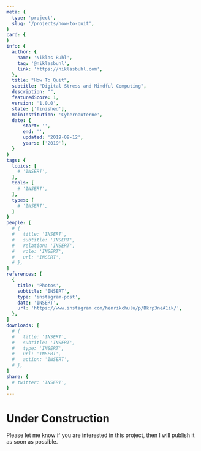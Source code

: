 ```yaml
---
meta: {
  type: 'project',
  slug: '/projects/how-to-quit',
}
card: {
}
info: {
  author: {
    name: 'Niklas Buhl',
    tag: '@niklasbuhl',
    link: 'https://niklasbuhl.com',
  },
  title: "How To Quit",
  subtitle: "Digital Stress and Mindful Computing",
  description: "",
  featuredScore: 1,
  version: '1.0.0',
  state: ['finished'],
  mainInstitution: 'Cybernauterne',
  date: {
      start: '',
      end: '',
      updated: '2019-09-12',
      years: ['2019'],
  }
}
tags: {
  topics: [
    # 'INSERT',
  ],
  tools: [
    # 'INSERT',
  ],
  types: [
    # 'INSERT',
  ]
}
people: [
  # {
  #   title: 'INSERT',
  #   subtitle: 'INSERT',
  #   relation: 'INSERT',
  #   role: 'INSERT',
  #   url: 'INSERT',
  # },
]
references: [
  {
    title: 'Photos',
    subtitle: 'INSERT',
    type: 'instagram-post',
    date: 'INSERT',
    url: 'https://www.instagram.com/henrikchulu/p/Bkrp3neA1ik/',
  },
]
downloads: [
  # {
  #   title: 'INSERT',
  #   subtitle: 'INSERT',
  #   type: 'INSERT',
  #   url: 'INSERT',
  #   action: 'INSERT',
  # },
]
share: {
  # twitter: 'INSERT',
}
---
```

# Under Construction
Please let me know if you are interested in this project, then I will publish it as soon as possible.
